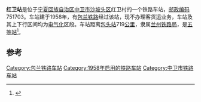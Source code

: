{{noteTA
|1=zh-cn:始发车次; zh-hk:列車班次;
|2=zh-cn:车次; zh-hk:班次;
}}
{{Infobox China railway station 
|车站名称 = 红卫站
|车站名称拼音 = 
|车站地址 = [[宁夏回族自治区|宁夏回族自治区]][[中卫市|中卫市]]
|归属 = [[兰州铁路局|兰州铁路局]]
|车站等级 = [[五等站_(中铁)|五等站]]
|线路 = [[包兰铁路|包兰铁路]]
}}
'''红卫站'''是位于[[宁夏回族自治区|宁夏回族自治区]][[中卫市|中卫市]][[沙坡头区|沙坡头区]]红卫村的一个铁路车站，[[邮政编码|邮政编码]]751703。车站建于1958年，有[[包兰铁路|包兰铁路]]经过该站，现不办理客货运业务，车站及其上下行区间均为[[电气化|电气化]]区段。车站距离[[包头站|包头站]]719[[公里|公里]]，隶属[[兰州铁路局|兰州铁路局]]，是[[五等站_(中铁)|五等站]]<ref>{{Cite book|title=中国铁路站名词典|last=[[孙本祥|孙本祥]]主编|first=|publisher=北京：[[中国铁道出版社|中国铁道出版社]]|year=2003.04|isbn=7-113-03941-3|location=|pages=618-622}}</ref>。

==参考==
{{reflist}}

{{start rail box}}
{{s-inop|[[长流水站|长流水站]]}}
{{s-line|[[包兰铁路|包兰铁路]]}}
{{s-inop|[[一碗泉站|一碗泉站]]}}
{{end box}}
{{包兰铁路}}
{{铁路车站小作品}}
{{宁夏小作品}}

[[Category:包兰铁路车站|Category:包兰铁路车站]]
[[Category:1958年启用的铁路车站|Category:1958年启用的铁路车站]]
[[Category:中卫市铁路车站|Category:中卫市铁路车站]]